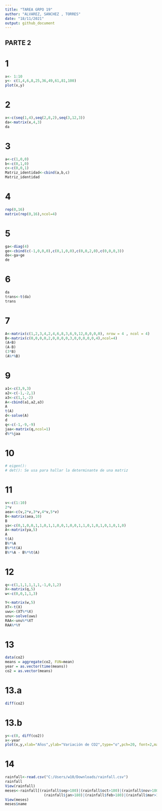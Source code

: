 ---
title: "TAREA GRPO 19"
author: "ALVAREZ, SANCHEZ , TORRES"
date: "18/11/2021"
output: github_document
---

## PARTE 2
# 1
```{r}
x<- 1:10
y<- c(1,4,6,8,25,36,49,61,81,100)
plot(x,y)
```

# 2
```{r}
x<-c(seq(1,4),seq(2,8,2),seq(3,12,3))
da<-matrix(x,4,3)
da
```

# 3
```{r}
a<-c(1,0,0)
b<-c(0,1,0)
c<-c(0,0,1)
Matriz_identidad<-cbind(a,b,c)
Matriz_identidad 
```

# 4
```{r}
rep(0,16)
matrix(rep(0,16),ncol=4)
```

# 5
```{r}
ga<-diag(4)
ge<-cbind(c(-1,0,0,0),c(0,1,0,0),c(0,0,2,0),c(0,0,0,3))
de<-ga+ge
de
```

# 6
```{r}
da
trans<-t(da) 
trans
```

# 7
```{r}
A<-matrix(c(1,2,3,4,2,4,6,8,3,6,9,12,0,0,0,0), nrow = 4 , ncol = 4)
B<-matrix(c(0,0,0,0,2,0,0,0,0,3,0,0,0,0,0,4),ncol=4)
(A+B)
(A-B)
(3*B)
(A%*%B)
```


# 9
```{r}
a1<-c(3,9,3)
a2<-c(-1,-2,1)
a3<-c(1,1,-2)
A<-cbind(a1,a2,a3)
A
t(A)
d<-solve(A)
d
q<-c(-1,-9,-9)
jaa<-matrix(q,ncol=1)
d%*%jaa 
```

# 10
```{r}
# eigen(): 
# det(): Se usa para hallar la determinante de una matriz
```

# 11
```{r}
v<-c(1:10)
2*v
aea<-c(v,2*v,3*v,4*v,5*v)
B<-matrix(aea,10)
B
ya<-c(0,1,0,0,1,1,0,1,1,0,0,1,0,0,1,1,0,1,0,1,0,1,0,1,0)
A<-matrix(ya,5)
A
t(A)
B%*%A 
B%*%t(A)
B%*%A - B%*%t(A)
```

# 12
```{r}
q<-c(1,1,1,1,1,1,-1,0,1,2)
X<-matrix(q,5)
w<-c(0,0,1,1,3)

Y<-matrix(w,5)
XT<-t(X)
uwu<-(XT%*%X)
unu<-solve(uwu)
RAA<-unu%*%XT
RAA%*%Y
```

# 13
```{r}
data(co2)
means = aggregate(co2, FUN=mean)
year = as.vector(time(means))
co2 = as.vector(means)
```

# 13.a
```{r}
diff(co2)
```

# 13.b
```{r}
y<-c(0, diff(co2))
x<-year
plot(x,y,xlab="Años",ylab="Variación de CO2",type="o",pch=20, font=2,main= "Diferencias de CO2 en el tiempo")
```

# 14
```{r}
rainfall<-read.csv("C:/Users/w10/Downloads/rainfall.csv")
rainfall
View(rainfall)
meses<-rainfall[(rainfall$sep>180)|(rainfall$oct>180)|(rainfall$nov>180)|(rainfall$dec>180)|
                  (rainfall$jan>180)|(rainfall$feb>180)|(rainfall$mar>180)|(rainfall$apr>180)|(rainfall$may>180),]
View(meses)
meses$name
```
